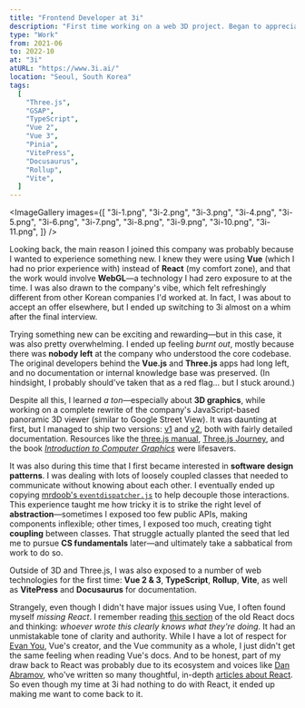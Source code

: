 ```yaml
---
title: "Frontend Developer at 3i"
description: "First time working on a web 3D project. Began to appreciate how hard it is to build a video game. Fascinating field, but didn't enjoy as much as building 2D web apps and websites."
type: "Work"
from: 2021-06
to: 2022-10
at: "3i"
atURL: "https://www.3i.ai/"
location: "Seoul, South Korea"
tags:
  [
    "Three.js",
    "GSAP",
    "TypeScript",
    "Vue 2",
    "Vue 3",
    "Pinia",
    "VitePress",
    "Docusaurus",
    "Rollup",
    "Vite",
  ]
---
```



<ImageGallery
  images={[
    "3i-1.png",
    "3i-2.png",
    "3i-3.png",
    "3i-4.png",
    "3i-5.png",
    "3i-6.png",
    "3i-7.png",
    "3i-8.png",
    "3i-9.png",
    "3i-10.png",
    "3i-11.png",
  ]}
/>

Looking back, the main reason I joined this company was probably because I wanted to experience something new. I knew they were using **Vue** (which I had no prior experience with) instead of **React** (my comfort zone), and that the work would involve **WebGL**—a technology I had zero exposure to at the time. I was also drawn to the company's vibe, which felt refreshingly different from other Korean companies I'd worked at. In fact, I was about to accept an offer elsewhere, but I ended up switching to 3i almost on a whim after the final interview.

Trying something new can be exciting and rewarding—but in this case, it was also pretty overwhelming. I ended up feeling _burnt out_, mostly because there was **nobody left** at the company who understood the core codebase. The original developers behind the **Vue.js** and **Three.js** apps had long left, and no documentation or internal knowledge base was preserved. (In hindsight, I probably should've taken that as a red flag… but I stuck around.)

Despite all this, I learned _a ton_—especially about **3D graphics**, while working on a complete rewrite of the company's JavaScript-based panoramic 3D viewer (similar to Google Street View). It was daunting at first, but I managed to ship two versions: [v1](https://tour3d-v1.vercel.app/) and [v2](https://tour3d-v2.vercel.app/), both with fairly detailed documentation. Resources like the [three.js manual](https://threejs.org/manual/#en/fundamentals), [Three.js Journey](https://threejs-journey.com/), and the book [_Introduction to Computer Graphics_](https://math.hws.edu/graphicsbook/index.html) were lifesavers.

It was also during this time that I first became interested in **software design patterns**. I was dealing with lots of loosely coupled classes that needed to communicate without knowing about each other. I eventually ended up copying [mrdoob's `eventdispatcher.js`](https://github.com/mrdoob/eventdispatcher.js) to help decouple those interactions. This experience taught me how tricky it is to strike the right level of **abstraction**—sometimes I exposed too few public APIs, making components inflexible; other times, I exposed too much, creating tight **coupling** between classes. That struggle actually planted the seed that led me to pursue **CS fundamentals** later—and ultimately take a sabbatical from work to do so.

Outside of 3D and Three.js, I was also exposed to a number of web technologies for the first time: **Vue 2 & 3**, **TypeScript**, **Rollup**, **Vite**, as well as **VitePress** and **Docusaurus** for documentation.

Strangely, even though I didn't have major issues using Vue, I often found myself _missing React_. I remember reading [this section](https://legacy.reactjs.org/docs/reconciliation.html#motivation) of the old React docs and thinking: _whoever wrote this clearly knows what they're doing._ It had an unmistakable tone of clarity and authority. While I have a lot of respect for [Evan You](https://github.com/yyx990803), Vue's creator, and the Vue community as a whole, I just didn't get the same feeling when reading Vue's docs. And to be honest, part of my draw back to React was probably due to its ecosystem and voices like [Dan Abramov](https://github.com/gaearon), who've written so many thoughtful, in-depth [articles about React](https://overreacted.io/). So even though my time at 3i had nothing to do with React, it ended up making me want to come back to it.
